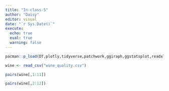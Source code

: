 ```yaml
---
title: "In-class-5"
author: "Daisy"
editor: visual
date: "`r Sys.Date()`"
execute: 
  echo: true  
  eval: true
  warning: false
---
```


```r
pacman::p_load(DT,plotly,tidyverse,patchwork,ggiraph,ggstatsplot,readxl, performance, parameters, see,ggtern,corrplot)
```

```r
wine <- read_csv("wine_quality.csv")

```

```r
pairs(wine[,1:11])
```

```r
pairs(wine[,2:12])
```
